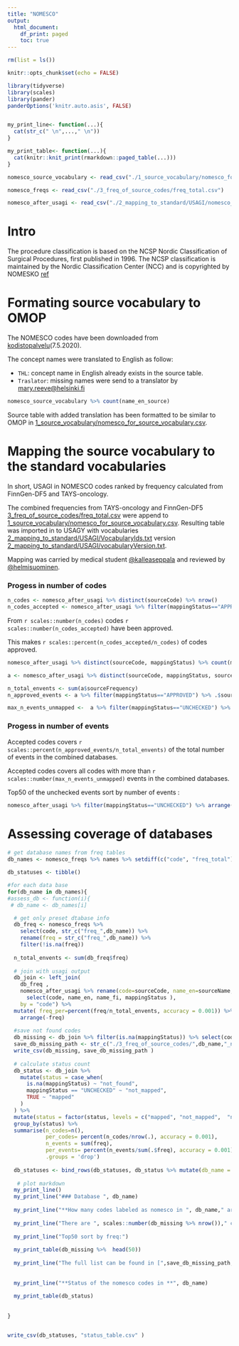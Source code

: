 ```yaml
---
title: "NOMESCO"
output: 
  html_document:
    df_print: paged
    toc: true
---
```


```r
rm(list = ls())

knitr::opts_chunk$set(echo = FALSE)

library(tidyverse)
library(scales)
library(pander)
panderOptions('knitr.auto.asis', FALSE)


my_print_line<- function(...){
  cat(str_c(" \n",...," \n"))
}

my_print_table<- function(...){
  cat(knitr::knit_print(rmarkdown::paged_table(...)))
}


```

```r
nomesco_source_vocabulary <- read_csv("./1_source_vocabulary/nomesco_for_source_vocabulary.csv")

nomesco_freqs <- read_csv("./3_freq_of_source_codes/freq_total.csv")

nomesco_after_usagi <- read_csv("./2_mapping_to_standard/USAGI/nomesco_after_usagi.csv") # cant get the encoding rigth
```


# Intro
The procedure classification is based on the NCSP Nordic Classification of Surgical Procedures, first published in 1996. The NCSP classification is maintained by the Nordic Classification Center (NCC) and is copyrighted by NOMESKO [ref](
https://koodistopalvelu.kanta.fi/codeserver/pages/classification-view-page.xhtml?classificationKey=57&versionKey=119)



# Formating source vocabulary to OMOP
The NOMESCO codes have been downloaded from [kodistopalvelu](https://koodistopalvelu.kanta.fi/codeserver/pages/classification-view-page.xhtml?classificationKey=57&versionKey=119)(7.5.2020). 

The concept names were translated to English as follow: 

- `THL`: concept name in English already exists in the source table. 
- `Traslator`: missing names were send to a translator by <mary.reeve@helsinki.fi>

```r
nomesco_source_vocabulary %>% count(name_en_source)
```

Source table with added translation has been formatted to be similar to OMOP in  [1_source_vocabulary/nomesco_for_source_vocabulary.csv](1_source_vocabulary/nomesco_for_source_vocabulary.csv). 


# Mapping the source vocabulary to the standard vocabularies
In short, USAGI in NOMESCO codes ranked by frequency calculated from  FinnGen-DF5 and TAYS-oncology.

The combined frequencies from TAYS-oncology and FinnGen-DF5 [3_freq_of_source_codes/freq_total.csv](3_freq_of_source_codes/freq_total.csv)
were append to  [1_source_vocabulary/nomesco_for_source_vocabulary.csv](1_source_vocabulary/nomesco_for_source_vocabulary.csv). 
Resulting table was imported in to USAGY with vocabularies [2_mapping_to_standard/USAGI/VocabularyIds.txt](2_mapping_to_standard/USAGI/VocabularyIds.txt) version [2_mapping_to_standard/USAGI/vocabularyVersion.txt](2_mapping_to_standard/USAGI/vocabularyVersion.txt).

Mapping was carried by medical student [\@kalleaseppala](github.com/kalleaseppala) and reviewed by [\@helmisuominen](github.com/helmisuominen). 


### Progess in number of codes
```r
n_codes <- nomesco_after_usagi %>% distinct(sourceCode) %>% nrow()
n_codes_accepted <- nomesco_after_usagi %>% filter(mappingStatus=="APPROVED") %>% distinct(sourceCode) %>% nrow()
```


From `r scales::number(n_codes)` codes `r scales::number(n_codes_accepted)` have been approved. 

This makes `r scales::percent(n_codes_accepted/n_codes)` of codes approved. 


```r
nomesco_after_usagi %>% distinct(sourceCode, mappingStatus) %>% count(mappingStatus)
```

```r
a <- nomesco_after_usagi %>% distinct(sourceCode, mappingStatus, sourceFrequency)

n_total_envents <- sum(a$sourceFrequency)
n_approved_events <- a %>% filter(mappingStatus=="APPROVED") %>% .$sourceFrequency %>% sum()

max_n_events_unmapped <-  a %>% filter(mappingStatus=="UNCHECKED") %>% .$sourceFrequency %>%  max()
```

### Progess in number of events

Accepted codes covers `r scales::percent(n_approved_events/n_total_envents)` of the total number of events in the combined databases. 

Accepted codes covers all codes with more than `r scales::number(max_n_events_unmapped)` events in the combined databases.

Top50 of the unchecked events sort by number of events : 

```r
nomesco_after_usagi %>% filter(mappingStatus=="UNCHECKED") %>% arrange(-sourceFrequency) %>% select(sourceCode,  sourceFrequency, matchScore, sourceName, `ADD_INFO:LongName`) %>%  head(50)
```



# Assessing coverage of databases


```r
# get database names from freq tables 
db_names <- nomesco_freqs %>% names %>% setdiff(c("code", "freq_total")) %>% str_replace("freq_","")

db_statuses <- tibble()

#for each data base
for(db_name in db_names){
#assess_db <- function(i){
 # db_name <- db_names[i]

  # get only preset dtabase info 
  db_freq <- nomesco_freqs %>% 
    select(code, str_c("freq_",db_name)) %>% 
    rename(freq = str_c("freq_",db_name)) %>% 
    filter(!is.na(freq))
  
  n_total_envents <- sum(db_freq$freq)
  
  # join with usagi output 
  db_join <- left_join(
    db_freq ,
    nomesco_after_usagi %>% rename(code=sourceCode, name_en=sourceName, name_fi=`ADD_INFO:LongName`) %>% 
      select(code, name_en, name_fi, mappingStatus ), 
    by = "code") %>%
  mutate( freq_per=percent(freq/n_total_envents, accuracy = 0.001)) %>% 
    arrange(-freq)
  
  #save not found codes
  db_missing <- db_join %>% filter(is.na(mappingStatus)) %>% select(code, freq, freq_per)
  save_db_missing_path <- str_c("./3_freq_of_source_codes/",db_name,"_not_in_nomesco.csv")
  write_csv(db_missing, save_db_missing_path )
  
  # calculate status count
  db_status <- db_join %>% 
    mutate(status = case_when( 
      is.na(mappingStatus) ~ "not_found",  
      mappingStatus == "UNCHECKED" ~ "not_mapped", 
      TRUE ~ "mapped"
    )
  ) %>% 
  mutate(status = factor(status, levels = c("mapped", "not_mapped",  "not_found"))) %>% 
  group_by(status) %>% 
  summarise(n_codes=n(), 
            per_codes= percent(n_codes/nrow(.), accuracy = 0.001),
            n_events = sum(freq), 
            per_events= percent(n_events/sum(.$freq), accuracy = 0.001), 
            .groups = 'drop')
  
  db_statuses <- bind_rows(db_statuses, db_status %>% mutate(db_name = db_name))
  
   # plot markdown 
  my_print_line()
  my_print_line("### Database ", db_name)
  
  my_print_line("**How many codes labeled as nomesco in ", db_name," are not in the nomesco standard?**")
  
  my_print_line("There are ", scales::number(db_missing %>% nrow())," codes not found in the standard")
  
  my_print_line("Top50 sort by freq:")
  
  my_print_table(db_missing %>%  head(50))
  
  my_print_line("The full list can be found in [",save_db_missing_path,"](",save_db_missing_path,")")
  
 
  my_print_line("**Status of the nomesco codes in **", db_name)
  
  my_print_table(db_status)
  
  
}


write_csv(db_statuses, "status_table.csv" )
  

```




















